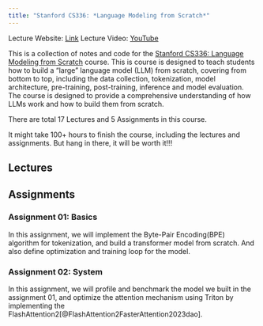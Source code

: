 ```yaml
---
title: "Stanford CS336: *Language Modeling from Scratch*"
---
```


Lecture Website: [Link](https://stanford-cs336.github.io/spring2025/)
Lecture Video: [YouTube](https://www.youtube.com/playlist?list=PLoROMvodv4rOY23Y0BoGoBGgQ1zmU_MT_)

This is a collection of notes and code for the [Stanford CS336: Language Modeling from Scratch](https://stanford-cs336.github.io/spring2025/) course. This is course is designed to teach students how to build a "large" language model (LLM) from scratch, covering from bottom to top, including the data collection, tokenization, model architecture, pre-training, post-training, inference and model evaluation. The course is designed to provide a comprehensive understanding of how LLMs work and how to build them from scratch.

There are total 17 Lectures and 5 Assignments in this course. 

:::{.callout-warning}
It might take 100+ hours to finish the course, including the lectures and assignments. But hang in there, it will be worth it!!!
:::


## Lectures 


## Assignments

### Assignment 01: Basics 
In this assignment, we will implement the Byte-Pair Encoding(BPE) algorithm for tokenization, and build a transformer model from scratch. And also define optimization and training loop for the model. 



### Assignment 02: System 
In this assignment, we will profile and benchmark the model we built in the assignment 01, and optimize the attention mechanism using Triton by implementing the FlashAttention2[@FlashAttention2FasterAttention2023dao]. 


